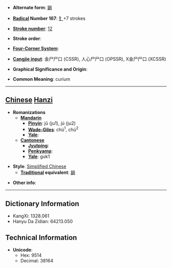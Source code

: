 * '''Alternate form''': [[鋦]]

* '''[[Wiktionary:Chinese radical index| Radical]] Number 167''': [[Wiktionary:Chinese radical index 钅|钅]]+7 strokes

* '''[[Wiktionary:Chinese total strokes index|Stroke number]]''': [[Wiktionary:Chinese total strokes index 12|12]]

* '''Stroke order''': 

* '''[[Wiktionary:Chinese four corner index|Four-Corner System]]''': 

* '''[[Wiktionary:Chinese Cangjie index|Cangjie input]]''': 金尸尸口 (CSSR), 人心尸尸口 (OPSSR), X金尸尸口 (XCSSR)

* '''Graphical Significance and Origin''': 

* '''Common Meaning''': curium

----

== [[Chinese]] [[Hanzi]] ==

* '''Romanizations'''
** '''[[Mandarin]]'''
*** '''[[Pinyin]]''': jū (ju1), jú (ju2)
*** '''[[Wade-Giles]]''': chü<sup>1</sup>, chü<sup>2</sup>
*** '''[[Yale]]''': 
** '''[[Cantonese]]'''
*** '''[[Jyutping]]''':
*** '''[[Penkyamp]]''': 
*** '''[[Yale]]''': guk1

* '''Style''': [[Simplified Chinese]] 
** '''[[Traditional Chinese|Traditional]] equivalent''': [[鋦]]

* '''Other info''': 

----

== Dictionary Information ==

* KangXi: 1328.061
* Hanyu Da Zidian: 64213.050

== Technical Information ==

* '''Unicode''':
** Hex: 9514
** Decimal: 38164